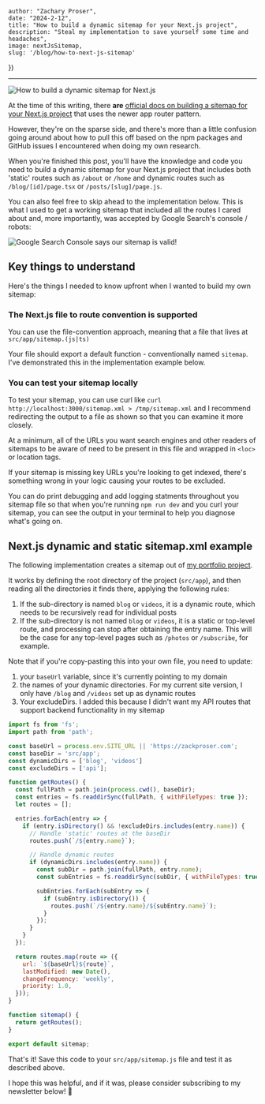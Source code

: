 

    author: "Zachary Proser", 
    date: "2024-2-12",
    title: "How to build a dynamic sitemap for your Next.js project", 
    description: "Steal my implementation to save yourself some time and headaches",
    image: nextJsSitemap,
    slug: '/blog/how-to-next-js-sitemap'
})


--- 

<Image src={metadata.image} alt="How to build a dynamic sitemap for Next.js"/>

At the time of this writing, there **are** [official docs on building a sitemap for your Next.js 
project](https://nextjs.org/docs/app/api-reference/file-conventions/metadata/sitemap) that uses the newer app router pattern. 

However, they're on the sparse side, and there's more than a little confusion going around about 
how to pull this off based on the npm packages and GitHub issues I encountered when doing 
my own research. 

When you're finished this post, you'll have the knowledge and code you need to build a dynamic sitemap 
for your Next.js project that includes both 'static' routes such as `/about` or `/home`
and dynamic routes such as `/blog/[id]/page.tsx` or `/posts/[slug]/page.js`.

You can also feel free to skip ahead to the implementation below. This is what I used to get a working sitemap that 
included all the routes I cared about and, more importantly, was accepted by Google Search's console / robots: 

<Image src={googleSearchConsole} alt="Google Search Console says our sitemap is valid!"/>

## Key things to understand 

Here's the things I needed to know upfront when I wanted to build my own sitemap: 

### The Next.js file to route convention is supported
 
You can use the file-convention approach, meaning that a file that lives at `src/app/sitemap.(js|ts)` 

Your file should export a default function - conventionally named `sitemap`. I've demonstrated this in the 
implementation example below.

### You can test your sitemap locally
To test your sitemap, you can use curl like `curl http://localhost:3000/sitemap.xml > /tmp/sitemap.xml` and I recommend redirecting 
the output to a file as shown so that you can examine it more closely. 

At a minimum, all of the URLs you want search engines and other readers of sitemaps to be aware of need to be present in this file 
and wrapped in `<loc>` or location tags. 

If your sitemap is missing key URLs you're looking to get indexed, there's something wrong in your logic causing your routes to be excluded.

You can do print debugging and add logging statments throughout you sitemap file so that when you're running `npm run dev` and you curl 
your sitemap, you can see the output in your terminal to help you diagnose what's going on.

## Next.js dynamic and static sitemap.xml example

The following implementation creates a sitemap out of [my portfolio project](https://github.com/zackproser/portfolio). 

It works by defining the root directory of the project (`src/app`), and then reading all the directories it finds there, applying the following rules: 

1. If the sub-directory is named `blog` or `videos`, it is a dynamic route, which needs to be recursively read for individual posts
2. If the sub-directory is not named `blog` or `videos`, it is a static or top-level route, and processing can stop after obtaining the entry name. This will be the case
for any top-level pages such as `/photos` or `/subscribe`, for example.

Note that if you're copy-pasting this into your own file, you need to update: 
1. your `baseUrl` variable, since it's currently pointing to my domain
2. the names of your dynamic directories. For my current site version, I only have `/blog` and `/videos` set up as dynamic routes
3. Your excludeDirs. I added this because I didn't want my API routes that support backend functionality in my sitemap

```javascript
import fs from 'fs';
import path from 'path';

const baseUrl = process.env.SITE_URL || 'https://zackproser.com';
const baseDir = 'src/app';
const dynamicDirs = ['blog', 'videos']
const excludeDirs = ['api'];

function getRoutes() {
  const fullPath = path.join(process.cwd(), baseDir);
  const entries = fs.readdirSync(fullPath, { withFileTypes: true });
  let routes = [];

  entries.forEach(entry => {
    if (entry.isDirectory() && !excludeDirs.includes(entry.name)) {
      // Handle 'static' routes at the baseDir
      routes.push(`/${entry.name}`);

      // Handle dynamic routes 
      if (dynamicDirs.includes(entry.name)) {
        const subDir = path.join(fullPath, entry.name);
        const subEntries = fs.readdirSync(subDir, { withFileTypes: true });

        subEntries.forEach(subEntry => {
          if (subEntry.isDirectory()) {
            routes.push(`/${entry.name}/${subEntry.name}`);
          }
        });
      }
    }
  });

  return routes.map(route => ({
    url: `${baseUrl}${route}`,
    lastModified: new Date(),
    changeFrequency: 'weekly',
    priority: 1.0,
  }));
}

function sitemap() {
  return getRoutes();
}

export default sitemap;
```

That's it! Save this code to your `src/app/sitemap.js` file and test it as described above. 

I hope this was helpful, and if it was, please consider
subscribing to my newsletter below! 🙇
